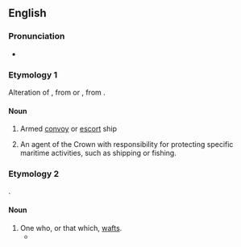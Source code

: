 ==English==

===Pronunciation===
* {{IPA|en|/ˈwɒftə(ɹ)/}}

===Etymology 1===
Alteration of {{inh|en|enm|waughter}}, from {{der|en|dum|-}} or {{der|en|gml|wachter||a guard}}, from {{m|dum|wachten||to guard}}.

====Noun====
{{en-noun}}

# {{lb|en|obsolete}} Armed [[convoy]] or [[escort]] ship
# {{lb|en|obsolete}} An agent of the Crown with responsibility for protecting specific maritime activities, such as shipping or fishing.

===Etymology 2===
{{suffix|en|waft|er}}.

====Noun====
{{en-noun}}

# One who, or that which, [[waft]]s.
#* {{RQ:Beaumont Fletcher Comedies and Tragedies|The Mad Lover|4|1|passage=Thou '''wafter''' of the soul to bliss or bane.}}